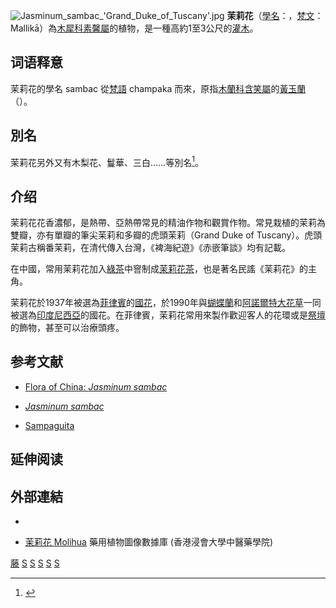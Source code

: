 {{otheruses}}
{{medical}}
{{Speciesbox 
| taxon =  Jasminum sambac
| image =JasminumSambac2.jpg
| image_caption = 茉莉花
| status = NE
| status_system = IUCN3.1
| authority =  ([[卡尔·林奈|L.]]) [[William_Aiton|Aiton]]
}}
[[File:Jasminum_sambac_'Grand_Duke_of_Tuscany'.jpg|thumb]]
'''茉莉花'''（[[學名|學名]]：''{{lang|la|Jasminum sambac}}''，[[梵文|梵文]]：Mallikā）為[[木犀科|木犀科]][[素馨屬|素馨屬]]的植物，是一種高約1至3公尺的[[灌木|灌木]]。

== 词语释意 ==
茉莉花的學名 sambac 從[[梵語|梵語]] champaka 而來，原指[[木蘭科|木蘭科]][[含笑屬|含笑屬]]的[[黃玉蘭|黃玉蘭]]（''{{lang|la|Michelia champaca}}''）。

== 別名 ==
茉莉花另外又有木梨花、鬘華、三白……等別名<ref name="tw-tree">{{cite book
 |url          = http://subject.forest.gov.tw/species/twtrees/book5/index-1.htm
 |title        = 茉莉花
 |work         = 臺灣樹木  解說（五）
 |editor1      = 呂福遠
 |editor2      = 歐辰雄
 |editor3      = 呂金誠
 |publisher    = 行政院農業委員會
 |year         = 2001
 |page         = 45
 |access-date  = 2018-03-08
 |archive-date = 2021-04-27
 |archive-url  = https://web.archive.org/web/20210427225423/http://subject.forest.gov.tw/species/twtrees/book5/index-1.htm
 |dead-url     = no
}}</ref>。

== 介绍 ==
茉莉花花香濃郁，是熱帶、亞熱帶常見的精油作物和觀賞作物。常見栽植的茉莉為雙瓣，亦有單瓣的筆尖茉莉和多瓣的虎頭茉莉（Grand Duke of Tuscany）。虎頭茉莉古稱番茉莉，在清代傳入台灣，《裨海紀遊》《赤嵌筆談》均有記載。

在中國，常用茉莉花加入[[綠茶|綠茶]]中窨制成[[茉莉花茶|茉莉花茶]]，也是著名民謠《茉莉花》的主角。

茉莉花於1937年被選為[[菲律賓|菲律賓]]的[[國花|國花]]，於1990年與[[南洋白花蝴蝶兰|蝴蝶蘭]]和[[阿諾爾特大花草|阿諾爾特大花草]]一同被選為[[印度尼西亞|印度尼西亞]]的國花。在菲律賓，茉莉花常用來製作歡迎客人的花環或是[[祭壇|祭壇]]的飾物，甚至可以治療頭疼。

== 参考文献 ==
* {{en}}[http://www.efloras.org/florataxon.aspx?flora_id=2&taxon_id=200017788 Flora of China: ''Jasminum sambac''] {{Wayback|url=http://www.efloras.org/florataxon.aspx?flora_id=2&taxon_id=200017788 |date=20190608021210 }}
* {{en}}[http://www.hear.org/Pier/species/jasminum_sambac.htm ''Jasminum sambac''] {{Wayback|url=http://www.hear.org/Pier/species/jasminum_sambac.htm |date=20210501021251 }}
* {{en}}[https://web.archive.org/web/20090709030650/http://web.tri-isys.com/greenhearts/sampag.htm Sampaguita]

== 延伸阅读 ==
{{Wikisource further reading}}

== 外部連結 ==
{{commons category|Jasminum sambac}}
{{wikispecies|Jasminum sambac}}
* {{ITIS|ID=32970|taxon=''Jasminum sambac''|year=2009年|date=5月12日}}
* {{zh-hant}}{{en}}[http://libproject.hkbu.edu.hk/was40/detail?lang=ch&channelid=1288&searchword=herb_id=D01010 茉莉花 Molihua] {{Wayback|url=http://libproject.hkbu.edu.hk/was40/detail?lang=ch&channelid=1288&searchword=herb_id=D01010 |date=20200817161842 }} 藥用植物圖像數據庫 (香港浸會大學中醫藥學院)
{{Taxonbar|from=Q1356614}}

[[Category:藥用植物|藤]]
[[Category:香草|S]]
[[Category:花|S]]
[[Category:中药|S]]
[[Category:素馨属|S]]
[[Category:卡尔·林奈命名的生物分类|S]]